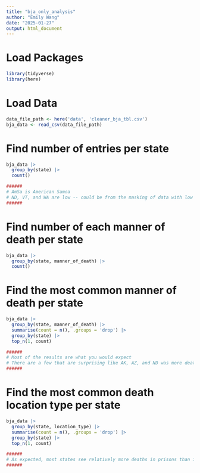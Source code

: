 ```yaml
---
title: "bja_only_analysis"
author: "Emily Wang"
date: "2025-01-27"
output: html_document
---
```


# Load Packages

```r
library(tidyverse)
library(here) 
```

# Load Data

```r
data_file_path <- here('data', 'cleaner_bja_tbl.csv')
bja_data <- read_csv(data_file_path)
```

# Find number of entries per state

```r
bja_data |>
  group_by(state) |>
  count()
```

```r
######
# AmSa is American Samoa
# ND, VT, and WA are low -- could be from the masking of data with low counts to protect confidentiality?
######
```

# Find number of each manner of death per state

```r
bja_data |>
  group_by(state, manner_of_death) |>
  count()
```

# Find the most common manner of death per state

```r
bja_data |>
  group_by(state, manner_of_death) |>
  summarise(count = n(), .groups = 'drop') |>
  group_by(state) |>
  top_n(1, count)
```

```r
######
# Most of the results are what you would expect
# There are a few that are surprising like AK, AZ, and ND was more deaths by LEO than natural deaths, also interesting to see the states that have relatively more pendings (could be an indicator of inefficiency in the system)
######
```

# Find the most common death location type per state

```r
bja_data |>
  group_by(state, location_type) |>
  summarise(count = n(), .groups = 'drop') |>
  group_by(state) |>
  top_n(1, count)
```

```r
######
# As expected, most states see relatively more deaths in prisons than in other location types
######
```